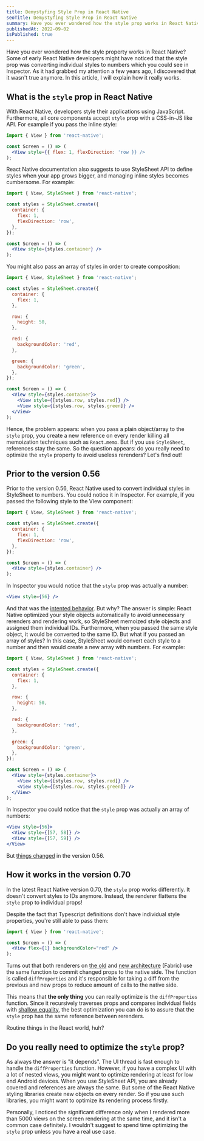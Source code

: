 ```yaml
---
title: Demystyfing Style Prop in React Native
seoTitle: Demystyfing Style Prop in React Native
summary: Have you ever wondered how the style prop works in React Native? Some of early React Native developers might have noticed that the style prop was converting individual styles to numbers which then were sent to the native side. In this article, I will explain how the style prop works in React Native 0.70.
publishedAt: 2022-09-02
isPublished: true
---
```


Have you ever wondered how the style property works in React Native? Some of early React Native developers might have noticed that the style prop was converting individual styles to numbers which you could see in Inspector. As it had grabbed my attention a few years ago, I discovered that it wasn't true anymore. In this article, I will explain how it really works.

## What is the `style` prop in React Native

With React Native, developers style their applications using JavaScript. Furthermore, all core components accept `style` prop with a CSS-in-JS like API. For example if you pass the inline style:

```jsx
import { View } from 'react-native';

const Screen = () => (
  <View style={{ flex: 1, flexDirection: 'row }} />
);
```

React Native documentation also suggests to use StyleSheet API to define styles when your app grows bigger, and managing inline styles becomes cumbersome. For example:

```jsx
import { View, StyleSheet } from 'react-native';

const styles = StyleSheet.create({
  container: {
    flex: 1,
    flexDirection: 'row',
  },
});

const Screen = () => (
  <View style={styles.container} />
);
```

You might also pass an array of styles in order to create composition:

```jsx
import { View, StyleSheet } from 'react-native';

const styles = StyleSheet.create({
  container: {
    flex: 1,
  },

  row: {
    height: 50,
  },

  red: {
    backgroundColor: 'red',
  },

  green: {
    backgroundColor: 'green',
  },
});

const Screen = () => (
  <View style={styles.container}>
    <View style={[styles.row, styles.red]} />
    <View style={[styles.row, styles.green]} />
  </View>
);
```

Hence, the problem appears: when you pass a plain object/array to the `style` prop, you create a new reference on every render killing all memoization techniques such as `React.memo`. But if you use `StyleSheet`, references stay the same. So the question appears: do you really need to optimize the `style` property to avoid useless rerenders? Let's find out!

## Prior to the version 0.56

Prior to the version 0.56, React Native used to convert individual styles in StyleSheet to numbers. You could notice it in Inspector. For example, if you passed the following style to the View component:

```jsx
import { View, StyleSheet } from 'react-native';

const styles = StyleSheet.create({
  container: {
    flex: 1,
    flexDirection: 'row',
  },
});

const Screen = () => (
  <View style={styles.container} />
);
```

In Inspector you would notice that the `style` prop was actually a number:

```jsx
<View style={56} />
```

And that was the [intented behavior](https://github.com/facebook/react-native/blob/0.55-stable/Libraries/StyleSheet/StyleSheet.js#L236). But why? The answer is simple: React Native optimized your style objects automatically to avoid unnecessary rerenders and rendering work, so StyleSheet memoized style objects and assigned them individual IDs. Furthermore, when you passed the same style object, it would be converted to the same ID. But what if you passed an array of styles? In this case, StyleSheet would convert each style to a number and then would create a new array with numbers. For example:

```jsx
import { View, StyleSheet } from 'react-native';

const styles = StyleSheet.create({
  container: {
    flex: 1,
  },

  row: {
    height: 50,
  },

  red: {
    backgroundColor: 'red',
  },

  green: {
    backgroundColor: 'green',
  },
});

const Screen = () => (
  <View style={styles.container}>
    <View style={[styles.row, styles.red]} />
    <View style={[styles.row, styles.green]} />
  </View>
);
```

In Inspector you could notice that the `style` prop was actually an array of numbers:

```jsx
<View style={56}>
  <View style={[57, 58]} />
  <View style={[57, 59]} />
</View>
```

But [things changed](https://github.com/facebook/react-native/blob/0.56-stable/Libraries/StyleSheet/StyleSheet.js#L369) in the version 0.56.

## How it works in the version 0.70

In the latest React Native version 0.70, the `style` prop works differently. It doesn't convert styles to IDs anymore. Instead, the renderer flattens the `style` prop to individual props!

Despite the fact that Typescript definitions don't have individual style properties, you're still able to pass them:

```jsx
import { View } from 'react-native';

const Screen = () => (
  <View flex={1} backgroundColor="red" />
);
```

Turns out that both renderers on [the old](https://github.com/facebook/react-native/blob/0.70-stable/Libraries/Renderer/implementations/ReactNativeRenderer-prod.js#L1611) and [new architecture](https://github.com/facebook/react-native/blob/0.70-stable/Libraries/Renderer/implementations/ReactNativeRenderer-prod.js#L1611) (Fabric) use the same function to commit changed props to the native side. The function is called `diffProperties` and it's responsible for taking a diff from the previous and new props to reduce amount of calls to the native side.

This means that **the only thing** you can really optimize is the `diffProperties` function. Since it recursively traverses props and compares individual fields with [shallow equality](https://github.com/facebook/react/blob/v18.2.0/packages/react-native-renderer/src/ReactNativeAttributePayload.js#L335), the best optimization you can do is to assure that the `style` prop has the same reference between rerenders.

Routine things in the React world, huh?

## Do you really need to optimize the `style` prop?

As always the answer is "it depends". The UI thread is fast enough to handle the `diffProperties` function. However, if you have a complex UI with a lot of nested views, you might want to optimize rendering at least for low end Android devices. When you use StyleSheet API, you are already covered and references are always the same. But some of the React Native styling libraries create new objects on every render. So if you use such libraries, you might want to optimize its rendering process firstly.

Personally, I noticed the significant difference only when I rendered more than 5000 views on the screen rendering at the same time, and it isn't a common case definitely. I wouldn't suggest to spend time optimizing the `style` prop unless you have a real use case.
